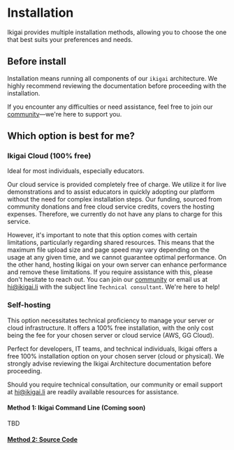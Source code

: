 # Installation

Ikigai provides multiple installation methods, allowing you to choose the one that best suits your preferences and needs.

## Before install

Installation means running all components of our `ikigai` architecture.
We highly recommend reviewing the documentation before proceeding with the installation.

If you encounter any difficulties or need assistance, feel free to join our [community](/community)—we're here to support you.

## Which option is best for me?

### Ikigai Cloud (100% free)
Ideal for most individuals, especially educators.

Our cloud service is provided completely free of charge.
We utilize it for live demonstrations and to assist educators in quickly adopting our platform without the need for complex installation steps.
Our funding, sourced from community donations and free cloud service credits, covers the hosting expenses.
Therefore, we currently do not have any plans to charge for this service.

However, it's important to note that this option comes with certain limitations, particularly regarding shared resources.
This means that the maximum file upload size and page speed may vary depending on the usage at any given time, and we cannot guarantee optimal performance.
On the other hand, hosting Ikigai on your own server can enhance performance and remove these limitations.
If you require assistance with this, please don't hesitate to reach out.
You can join our [community](/community) or email us at hi@ikigai.li with the subject line `Technical consultant`. We're here to help!

### Self-hosting
This option necessitates technical proficiency to manage your server or cloud infrastructure.
It offers a 100% free installation, with the only cost being the fee for your chosen server or cloud service (AWS, GG Cloud).

Perfect for developers, IT teams, and technical individuals, Ikigai offers a free 100% installation option on your chosen server (cloud or physical).
We strongly advise reviewing the Ikigai Architecture documentation before proceeding.

Should you require technical consultation, our community or email support at hi@ikigai.li are readily available resources for assistance.

#### Method 1: Ikigai Command Line (Coming soon)
TBD

#### [Method 2: Source Code](/self-hosting/source_code)
